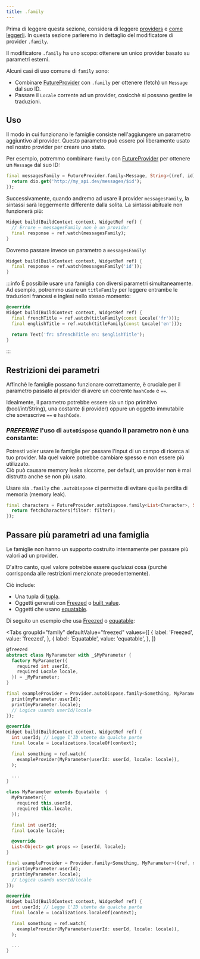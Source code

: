 ```yaml
---
title: .family
---
```



Prima di leggere questa sezione, considera di leggere [providers](/docs/concepts/providers) e [come leggerli](/docs/concepts/reading). 
In questa sezione parleremo in dettaglio del modificatore di provider `.family`.

Il modificatore `.family` ha uno scopo: ottenere un unico provider basato su parametri esterni.

Alcuni casi di uso comune di `family` sono:

- Combinare [FutureProvider] con `.family` per ottenere (fetch) un `Message` dal suo ID.
- Passare il `Locale` corrente ad un provider, cosicchè si possano gestire le traduzioni.

## Uso

Il modo in cui funzionano le famiglie consiste nell'aggiungere un parametro aggiuntivo al 
provider. Questo parametro può essere poi liberamente usato nel nostro provider per creare 
uno stato.

Per esempio, potremmo combinare `family` con [FutureProvider] per ottenere un `Message` dal suo ID:

```dart
final messagesFamily = FutureProvider.family<Message, String>((ref, id) async {
  return dio.get('http://my_api.dev/messages/$id');
});
```

Successivamente, quando andremo ad usare il provider `messagesFamily`, la sintassi sarà 
leggermente differente dalla solita.
La sintassi abituale non funzionerà più:

```dart
Widget build(BuildContext context, WidgetRef ref) {
  // Errore – messagesFamily non è un provider
  final response = ref.watch(messagesFamily);
}
```

Dovremo passare invece un parametro a `messagesFamily`:

```dart
Widget build(BuildContext context, WidgetRef ref) {
  final response = ref.watch(messagesFamily('id'));
}
```

:::info
É possibile usare una famiglia con diversi parametri simultaneamente. 
Ad esempio, potremmo usare un `titleFamily` per leggere entrambe le traduzioni francesi e 
inglesi nello stesso momento:

```dart
@override
Widget build(BuildContext context, WidgetRef ref) {
  final frenchTitle = ref.watch(titleFamily(const Locale('fr')));
  final englishTitle = ref.watch(titleFamily(const Locale('en')));

  return Text('fr: $frenchTitle en: $englishTitle');
}
```

:::

## Restrizioni dei parametri

Affinchè le famiglie possano funzionare correttamente, è cruciale per il parametro passato 
al provider di avere un coerente `hashCode` e `==`.

Idealmente, il parametro potrebbe essere sia un tipo primitivo (bool/int/String), una costante (i provider) oppure un oggetto immutabile che sovrascrive `==` e `hashCode`.

### _PREFERIRE_ l'uso di `autoDispose` quando il parametro non è una constante:

Potresti voler usare le famiglie per passare l'input di un campo di ricerca al tuo provider. 
Ma quel valore potrebbe cambiare spesso e non essere più utilizzato.  
Ciò può causare memory leaks siccome, per default, un provider non è mai distrutto anche se non più usato.

Usare sia `.family` che `.autoDispose` ci permette di evitare quella perdita di memoria (memory leak).

```dart
final characters = FutureProvider.autoDispose.family<List<Character>, String>((ref, filter) async {
  return fetchCharacters(filter: filter);
});
```

## Passare più parametri ad una famiglia

Le famiglie non hanno un supporto costruito internamente per passare più valori ad un provider.

D'altro canto, quel valore potrebbe essere _qualsiasi_ cosa (purchè corrisponda alle 
restrizioni menzionate precedentemente).

Ciò include:

- Una tupla di [tupla](http://pub.dev/packages/tuple).
- Oggetti generati con [Freezed] o [built_value](https://pub.dev/packages/built_value).
- Oggetti che usano [equatable](https://pub.dev/packages/equatable).

Di seguito un esempio che usa [Freezed] o [equatable]:

<Tabs
  groupId="family"
  defaultValue="freezed"
  values={[
    { label: 'Freezed', value: 'freezed', },
    { label: 'Equatable', value: 'equatable', },
  ]}
>

<TabItem value="freezed">

```dart
@freezed
abstract class MyParameter with _$MyParameter {
  factory MyParameter({
    required int userId,
    required Locale locale,
  }) = _MyParameter;
}

final exampleProvider = Provider.autoDispose.family<Something, MyParameter>((ref, myParameter) {
  print(myParameter.userId);
  print(myParameter.locale);
  // Logica usando userId/locale
});

@override
Widget build(BuildContext context, WidgetRef ref) {
  int userId; // Legge l'ID utente da qualche parte
  final locale = Localizations.localeOf(context);

  final something = ref.watch(
    exampleProvider(MyParameter(userId: userId, locale: locale)),
  );

  ...
}
```

</TabItem>
<TabItem value="equatable">

```dart
class MyParameter extends Equatable  {
  MyParameter({
    required this.userId,
    required this.locale,
  });

  final int userId;
  final Locale locale;

  @override
  List<Object> get props => [userId, locale];
}

final exampleProvider = Provider.family<Something, MyParameter>((ref, myParameter) {
  print(myParameter.userId);
  print(myParameter.locale);
  // Logica usando userId/locale
});

@override
Widget build(BuildContext context, WidgetRef ref) {
  int userId; // Legge l'ID utente da qualche parte
  final locale = Localizations.localeOf(context);

  final something = ref.watch(
    exampleProvider(MyParameter(userId: userId, locale: locale)),
  );

  ...
}
```

</TabItem>
</Tabs>

[freezed]: https://pub.dev/packages/freezed
[provider]: https://pub.dev/documentation/riverpod/latest/riverpod/Provider-class.html
[equatable]: https://pub.dev/packages/equatable
[futureprovider]: ../../providers/future_provider